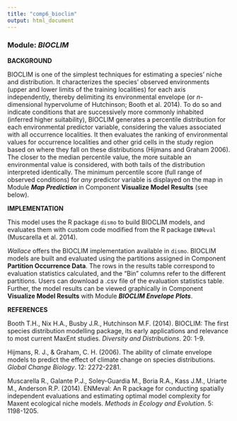 ---
title: "comp6_bioclim"
output: html_document
---

### **Module:** ***BIOCLIM***

**BACKGROUND**

BIOCLIM is one of the simplest techniques for estimating a species' niche and distribution. It characterizes the species' observed environments (upper and lower limits of the training localities) for each axis independently, thereby delimiting its environmental envelope (or *n*-dimensional hypervolume of Hutchinson; Booth et al. 2014). To do so and indicate conditions that are successively more commonly inhabited (inferred higher suitability), BIOCLIM generates a percentile distribution for each environmental predictor variable, considering the values associated with all occurrence localities. It then evaluates the ranking of environmental values for occurrence localities and other grid cells in the study region based on where they fall on these distributions (Hijmans and Graham 2006). The closer to the median percentile value, the more suitable an environmental value is considered, with both tails of the distribution interpreted identically. The minimum percentile score (full range of observed conditions) for *any* predictor variable is displayed on the map in Module ***Map Prediction*** in Component **Visualize Model Results** (see below). 

**IMPLEMENTATION**

This model uses the R package `dismo` to build BIOCLIM models, and evaluates them with custom code modified from the R package `ENMeval` (Muscarella et al. 2014). 

*Wallace* offers the BIOCLIM implementation available in `dismo`. BIOCLIM models are built and evaluated using the partitions assigned in Component **Partition Occurrence Data**. The rows in the results table correspond to evaluation statistics calculated, and the "Bin" columns refer to the different partitions. Users can download a .csv file of the evaluation statistics table. Further, the model results can be viewed graphically in Component **Visualize Model Results** with Module ***BIOCLIM Envelope Plots***.

**REFERENCES** 

Booth T.H., Nix H.A., Busby J.R., Hutchinson M.F. (2014). BIOCLIM: The first species distribution modelling package, its early applications and relevance to most current MaxEnt studies. *Diversity and Distributions*. 20: 1-9.

Hijmans, R. J., & Graham, C. H. (2006). The ability of climate envelope models to predict the effect of climate change on species distributions. *Global Change Biology*. 12: 2272-2281.

Muscarella R., Galante P.J., Soley-Guardia M., Boria R.A., Kass J.M., Uriarte M., Anderson R.P. (2014). ENMeval: An R package for conducting spatially independent evaluations and estimating optimal model complexity for Maxent ecological niche models. *Methods in Ecology and Evolution*. 5: 1198-1205.
